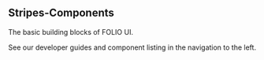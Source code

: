 
<Meta title="About Stripes Components" />

## Stripes-Components

The basic building blocks of FOLIO UI.

See our developer guides and component listing in the navigation to the left.
